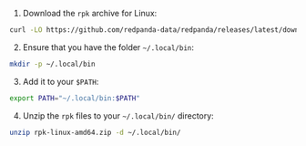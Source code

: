 1. Download the `rpk` archive for Linux:

```bash
curl -LO https://github.com/redpanda-data/redpanda/releases/latest/download/rpk-linux-amd64.zip
```

2. Ensure that you have the folder `~/.local/bin`:

```bash
mkdir -p ~/.local/bin
```

3. Add it to your `$PATH`:

```bash
export PATH="~/.local/bin:$PATH"
```

4. Unzip the `rpk` files to your `~/.local/bin/` directory:

```bash
unzip rpk-linux-amd64.zip -d ~/.local/bin/
```